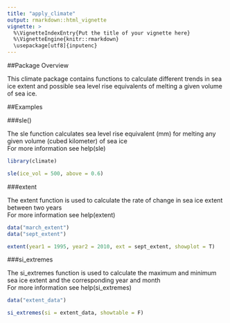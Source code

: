 ```yaml
---
title: "apply_climate"
output: rmarkdown::html_vignette
vignette: >
  %\VignetteIndexEntry{Put the title of your vignette here}
  %\VignetteEngine{knitr::rmarkdown}
  \usepackage[utf8]{inputenc}
---
```


##Package Overview

This climate package contains functions to calculate different trends in sea ice extent and possible sea level rise equivalents of melting a given volume of sea ice.  


##Examples

###sle()

The sle function calculates sea level rise equivalent (mm) for melting any given volume (cubed kilometer) of sea ice  
For more information see help(sle)  

```r
library(climate)

sle(ice_vol = 500, above = 0.6)
```

###extent

The extent function is used to calculate the rate of change in sea ice extent between two years  
For more information see help(extent)  

```r

data("march_extent")
data("sept_extent")

extent(year1 = 1995, year2 = 2010, ext = sept_extent, showplot = T)
```

###si_extremes

The si_extremes function is used to calculate the maximum and minimum sea ice extent and the corresponding year and month  
For more information see help(si_extremes)  

```r

data("extent_data")

si_extremes(si = extent_data, showtable = F)

```

